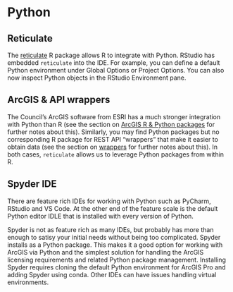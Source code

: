# Python {#python}

## Reticulate

The [reticulate](https://rstudio.github.io/reticulate/) R package allows R to integrate with Python. RStudio has embedded `reticulate` into the IDE. For example, you can define a default Python environment under Global Options or Project Options. You can also now inspect Python objects in the RStudio Environment pane.

## ArcGIS & API wrappers

The Council's ArcGIS software from ESRI has a much stronger integration with Python than R (see the section on [ArcGIS R & Python packages](#arcgisr) for further notes about this). Similarly, you may find Python packages but no corresponding R package for REST API "wrappers" that make it easier to obtain data (see the section on [wrappers](#wrappers) for further notes about this). In both cases, `reticulate` allows us to leverage Python packages from within R.

## Spyder IDE

There are feature rich IDEs for working with Python such as PyCharm, RStudio and VS Code. At the other end of the feature scale is the default Python editor IDLE that is installed with every version of Python.  

Spyder is not as feature rich as many IDEs, but probably has more than enough to satisy your initial needs without being too complicated. Spyder installs as a Python package. This makes it a good option for working with ArcGIS via Python and the simplest solution for handling the ArcGIS licensing requirements and related Python package management. Installing Spyder requires cloning the default Python environment for ArcGIS Pro and adding Spyder using conda. Other IDEs can have issues handling virtual environments.
